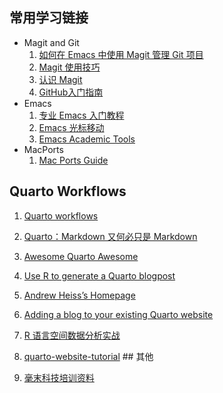 ## 常用学习链接
- Magit and Git 
  1. [如何在 Emacs 中使用 Magit 管理 Git 项目](https://linux.cn/article-10564-1.html)
  2. [Magit 使用技巧](https://devbins.github.io/post/magit/)
  4. [认识 Magit](http://blog.lujun9972.win/emacs-document/blog/2017/03/01/%E8%AE%A4%E8%AF%86magit/index.html)
  2. [GitHub入门指南](https://zhuanlan.zhihu.com/p/337959303)
- Emacs
  1. [专业 Emacs 入门教程](https://www.zhihu.com/column/c_1440829147212279808)
  2. [Emacs 光标移动](https://docs.huihoo.com/homepage/shredderyin/emacs_move.html)
  3. [Emacs Academic Tools](https://weikaichen.gitee.io/notes/emacs-academic-tools/)
- MacPorts  
  1. [Mac Ports Guide](https://guide.macports.org/chunked/index.html)

## Quarto Workflows

1. [Quarto workflows](https://openscapes.github.io/quarto-website-tutorial/quarto-workflows/)

2. [Quarto：Markdown 又何必只是 Markdown](https://ld246.com/article/1668847262356)

2. [Awesome Quarto Awesome](https://github.com/mcanouil/awesome-quarto#html-documents)

3. [Use R to generate a Quarto blogpost](https://themockup.blog/posts/2022-11-08-use-r-to-generate-a-quarto-blogpost/)

4. [Andrew Heiss's Homepage](https://www.andrewheiss.com/)

5. [Adding a blog to your existing Quarto website](https://samanthacsik.github.io/posts/2022-10-24-quarto-blogs/)

6. [R 语言空间数据分析实战](https://github.com/evalparse/spatial-data-analysis-in-action)

7. [quarto-website-tutorial](https://github.com/Openscapes/quarto-website-tutorial)
## 其他

1. [毫末科技培训资料](https://haomo-tech.com/haomotraining/)